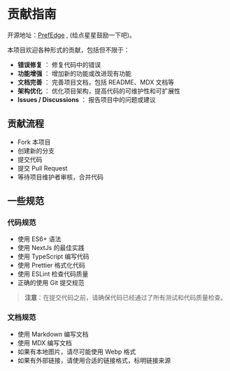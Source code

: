
# 贡献指南

开源地址：[PrefEdge](https://github.com/minorcell/perfedge) , (给点星星鼓励一下吧)。

本项目欢迎各种形式的贡献，包括但不限于：

- **错误修复** ： 修复代码中的错误
- **功能增强** ： 增加新的功能或改进现有功能
- **文档完善** ： 完善项目文档，包括 README、MDX 文档等
- **架构优化** ： 优化项目架构，提高代码的可维护性和可扩展性
- **Issues / Discussions** ： 报告项目中的问题或建议

## 贡献流程

- Fork 本项目
- 创建新的分支
- 提交代码
- 提交 Pull Request
- 等待项目维护者审核，合并代码

## 一些规范

### 代码规范

- 使用 ES6+ 语法
- 使用 NextJs 的最佳实践
- 使用 TypeScript 编写代码
- 使用 Prettier 格式化代码
- 使用 ESLint 检查代码质量
- 正确的使用 Git 提交规范

> **注意**：在提交代码之前，请确保代码已经通过了所有测试和代码质量检查。

### 文档规范

- 使用 Markdown 编写文档
- 使用 MDX 编写文档
- 如果有本地图片，请尽可能使用 Webp 格式
- 如果有外部链接，请使用合适的链接格式，标明链接来源

<PageWarp next="/judgingcriteria" prev="/preface" />
